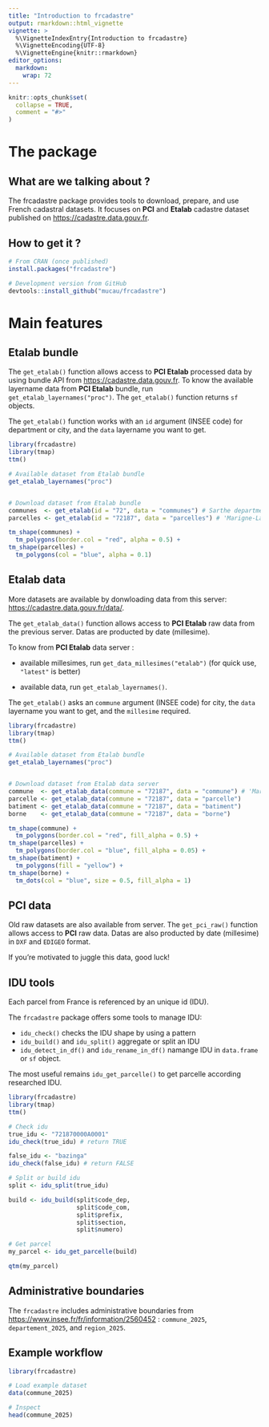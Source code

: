 ```yaml
---
title: "Introduction to frcadastre"
output: rmarkdown::html_vignette
vignette: >
  %\VignetteIndexEntry{Introduction to frcadastre}
  %\VignetteEncoding{UTF-8}
  %\VignetteEngine{knitr::rmarkdown}
editor_options: 
  markdown: 
    wrap: 72
---
```


```r
knitr::opts_chunk$set(
  collapse = TRUE,
  comment = "#>"
)
```

# The package

## What are we talking about ?

The frcadastre package provides tools to download, prepare, and use
French cadastral datasets. It focuses on **PCI** and **Etalab** cadastre
dataset published on <https://cadastre.data.gouv.fr>.

## How to get it ?

```r
# From CRAN (once published)
install.packages("frcadastre")

# Development version from GitHub
devtools::install_github("mucau/frcadastre")
```

# Main features

## Etalab bundle

The `get_etalab()` function allows access to **PCI Etalab** processed
data by using bundle API from <https://cadastre.data.gouv.fr>. To know
the available layername data from **PCI Etalab** bundle, run
`get_etalab_layernames("proc")`. The `get_etalab()` function returns
`sf` objects.

The `get_etalab()` function works with an `id` argument (INSEE code) for
department or city, and the `data` layername you want to get.

```r
library(frcadastre)
library(tmap)
ttm()

# Available dataset from Etalab bundle
get_etalab_layernames("proc")


# Download dataset from Etalab bundle
communes  <- get_etalab(id = "72", data = "communes") # Sarthe department for example
parcelles <- get_etalab(id = "72187", data = "parcelles") # 'Marigne-Laille' for example

tm_shape(communes) +
  tm_polygons(border.col = "red", alpha = 0.5) +
tm_shape(parcelles) +
  tm_polygons(col = "blue", alpha = 0.1)

```

## Etalab data

More datasets are available by donwloading data from this server:
<https://cadastre.data.gouv.fr/data/>.

The `get_etalab_data()` function allows access to **PCI Etalab** raw
data from the previous server. Datas are producted by date (millesime).

To know from **PCI Etalab** data server :

-   available millesimes, run `get_data_millesimes("etalab")` (for quick
    use, `"latest"` is better)

-   available data, run `get_etalab_layernames()`.

The `get_etalab()` asks an `commune` argument (INSEE code) for city, the
`data` layername you want to get, and the `millesime` required.

```r
library(frcadastre)
library(tmap)
ttm()

# Available dataset from Etalab bundle
get_etalab_layernames("proc")


# Download dataset from Etalab data server
commune  <- get_etalab_data(commune = "72187", data = "commune") # 'Marigne-Laille' again
parcelle <- get_etalab_data(commune = "72187", data = "parcelle")
batiment <- get_etalab_data(commune = "72187", data = "batiment")
borne    <- get_etalab_data(commune = "72187", data = "borne")

tm_shape(commune) +
  tm_polygons(border.col = "red", fill_alpha = 0.5) +
tm_shape(parcelles) +
  tm_polygons(border.col = "blue", fill_alpha = 0.05) +
tm_shape(batiment) +
  tm_polygons(fill = "yellow") +
tm_shape(borne) +
  tm_dots(col = "blue", size = 0.5, fill_alpha = 1) 

```

## PCI data

Old raw datasets are also available from server. The `get_pci_raw()`
function allows access to **PCI** raw data. Datas are also producted by
date (millesime) in `DXF` and `EDIGEO` format.

If you're motivated to juggle this data, good luck!

## IDU tools

Each parcel from France is referenced by an unique id (IDU).

The `frcadastre` package offers some tools to manage IDU:

-   `idu_check()` checks the IDU shape by using a pattern
-   `idu_build()` and `idu_split()` aggregate or split an IDU
-   `idu_detect_in_df()` and `idu_rename_in_df()` namange IDU in
    `data.frame` or `sf` object.

The most useful remains `idu_get_parcelle()` to get parcelle according
researched IDU.

```r
library(frcadastre)
library(tmap)
ttm()

# Check idu
true_idu <- "721870000A0001"
idu_check(true_idu) # return TRUE

false_idu <- "bazinga"
idu_check(false_idu) # return FALSE

# Split or build idu
split <- idu_split(true_idu)

build <- idu_build(split$code_dep,
                   split$code_com,
                   split$prefix,
                   split$section,
                   split$numero)

# Get parcel
my_parcel <- idu_get_parcelle(build)

qtm(my_parcel)

```

## Administrative boundaries

The `frcadastre` includes administrative boundaries from
<https://www.insee.fr/fr/information/2560452> : `commune_2025`,
`departement_2025`, and `region_2025`.

## Example workflow

```r
library(frcadastre)

# Load example dataset
data(commune_2025)

# Inspect
head(commune_2025)

```
